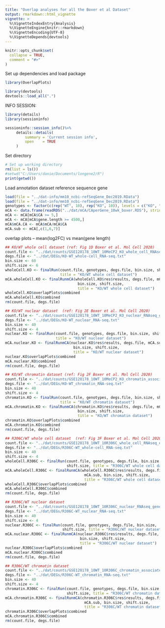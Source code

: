 ```yaml
---
title: "Overlap analyses for all the Boxer et al Dataset"
output: rmarkdown::html_vignette
vignette: >
  %\VignetteIndexEntry{Analysis}
  %\VignetteEngine{knitr::rmarkdown}
  %\VignetteEncoding{UTF-8}
  %\VignetteDepends{devtools}
---
```


```r
knitr::opts_chunk$set(
  collapse = TRUE,
  comment = "#>"
)
```
Set up dependencies and load package
```r
library(OverlapPlots)

```

```r
library(devtools)
devtools::load_all(".")
```

INFO SESSION:

```r
library(details)
library(sessioninfo)

sessioninfo::session_info()%>%
     details::details(
         summary = 'Current session info',
         open    = TRUE
     )
```

Set directory

```r

# Set up working directory
rm(list = ls())
#setwd("C:/Users/danie/Documents/longene2/R")
print(getwd())

```
Load annotation dataset reference sequence gene
```r
load(file = "../dat-info/mm10_ncbi-refSeqGene_Dec2019.RData")
load(file = "../dat-info/mm10_ncbi-refSeqGene_Dec2019.RData")
genotypes <- factor(c(rep("WT", 10), rep("KO", 10)), levels = c("KO", "WT"))
mCA <- data.frame(readRDS("../dat/mCA/CAperGene_10wk_boxer.RDS"), stringsAsFactors = FALSE)
mCA <- mCA[mCA$CA >= 5,]
mCA <- mCA[mCA$gene.length >= 4500,]
mCA$mCA.CA <- mCA$mCA/mCA$CA
mCA.sub <- mCA[,c(1,6,7)]
```
overlap plots -- mean(log2FC) vs mean(gene length)
```r
## KO/WT whole cell dataset (ref: Fig 1D Boxer et al. Mol Cell 2020)
count.file <- "../dat/counts/GSE128178_10WT_10MeCP2_KO_whole_cell_RNAseq_exon_counts.txt"
degs.file <- "../dat/DEGs/KO-WT_whole-cell_RNA-seq.txt"
bin.size <- 60
shift.size <- 6
wholeCell.KO <- finalRun(count.file, genotypes, degs.file, bin.size, shift.size,
                         title = "KO/WT whole cell dataset")
mCA.wholeCell.KO <- finalRunmCA(wholeCell.KO$res$results, degs.file, mCA.sub, 
                                 bin.size, shift.size, 
                                 title = "KO/WT whole cell dataset")
wholeCell.KO$overlapPlots$combined
mCA.wholeCell.KO$combined
rm(count.file, degs.file)

## KO/WT nuclear dataset  (ref: Fig 2E Boxer et al. Mol Cell 2020)
count.file <- "../dat/counts/GSE128178_10WT_10MeCP2_KO_nuclear_RNAseq_gene_body_counts.txt"
degs.file <- "../dat/DEGs/KO-WT_nuclear_RNA-seq.txt"
bin.size <- 40
shift.size <- 4
nuclear.KO <- finalRun(count.file, genotypes, degs.file, bin.size, shift.size,
                       title = "KO/WT nuclear dataset")
mCA.nuclear.KO <- finalRunmCA(nuclear.KO$res$results, degs.file, mCA.sub, 
                               bin.size, shift.size, 
                               title = "KO/WT nuclear dataset")
nuclear.KO$overlapPlots$combined
mCA.nuclear.KO$combined
rm(count.file, degs.file)

## KO/WT chromatin dataset (ref: Fig 2F Boxer et al. Mol Cell 2020)
count.file <- "../dat/counts/GSE128178_10WT_10MeCP2_KO_chromatin_associated_RNAseq_gene_body_counts.txt"
degs.file <- "../dat/DEGs/KO-WT_chromatin_RNA-seq.txt"
bin.size <- 40
shift.size <- 4
chromatin.KO <- finalRun(count.file, genotypes, degs.file, bin.size, shift.size,
                         title = "KO/WT chromatin dataset")
mCA.chromatin.KO <- finalRunmCA(chromatin.KO$res$results, degs.file, mCA.sub, 
                                 bin.size, shift.size, 
                                 title = "KO/WT chromatin dataset")
chromatin.KO$overlapPlots$combined
mCA.chromatin.KO$combined
rm(count.file, degs.file)

## R306C/WT whole cell dataset  (ref: Fig 3F Boxer et al. Mol Cell 2020)
count.file <- "../dat/counts/GSE128178_10WT_10R306C_whole_cell_RNAseq_exon_counts.txt"
degs.file <- "../dat/DEGs/R306C-WT_whole-cell_RNA-seq.txt"
bin.size <- 40
shift.size <- 4
wholeCell.R306C <- finalRun(count.file, genotypes, degs.file, bin.size, 
                            shift.size, title = "R306C/WT whole cell dataset")
mCA.wholeCell.R306C <- finalRunmCA(wholeCell.R306C$res$results, degs.file, 
                                    mCA.sub, bin.size, shift.size,
                                    title = "R306C/WT whole cell dataset")
wholeCell.R306C$overlapPlots$combined
mCA.wholeCell.R306C$combined
rm(count.file, degs.file)

## R306C/WT nuclear dataset 
count.file <- "../dat/counts/GSE128178_10WT_10R306C_nuclear_RNAseq_gene_body_counts.txt"
degs.file <- "../dat/DEGs/R306C-WT_nuclear_RNA-seq.txt"
bin.size <- 40
shift.size <- 4
nuclear.R306C <- finalRun(count.file, genotypes, degs.file, bin.size,
                          shift.size, title = "R306C/WT nuclear dataset")
mCA.nuclear.R306C <- finalRunmCA(nuclear.R306C$res$results, degs.file, mCA.sub, 
                                  bin.size, shift.size, 
                                  title = "R306C/WT nuclear dataset")
nuclear.R306C$overlapPlots$combined
mCA.nuclear.R306C$combined
rm(count.file, degs.file)

## R306C/WT chromatin dataset
count.file <- "../dat/counts/GSE128178_10WT_10R306C_chromatin_associated_RNAseq_gene_body_counts.txt"
degs.file <- "../dat/DEGs/R306C-WT_chromatin_RNA-seq.txt"
bin.size <- 40
shift.size <- 4
chromatin.R306C <- finalRun(count.file, genotypes, degs.file, bin.size, 
                            shift.size, title = "R306C/WT chromatin dataset")
mCA.chromatin.R306C <- finalRunmCA(chromatin.R306C$res$results, degs.file, 
                                    mCA.sub, bin.size, shift.size, 
                                    title = "R306C/WT chromatin dataset")
chromatin.R306C$overlapPlots$combined
mCA.chromatin.R306C$combined
rm(count.file, degs.file)

```

